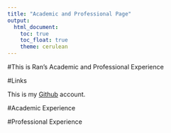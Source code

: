 ```yaml
---
title: "Academic and Professional Page"
output: 
  html_document:
    toc: true
    toc_float: true
    theme: cerulean
---
```


#This is Ran's Academic and Professional Experience

#Links

This is my [Github](https://github.com/ra2965) account.

#Academic Experience



#Professional Experience


